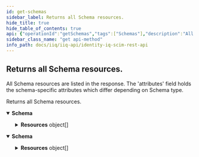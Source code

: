 ```yaml
---
id: get-schemas
sidebar_label: Returns all Schema resources.
hide_title: true
hide_table_of_contents: true
api: {"operationId":"getSchemas","tags":["Schemas"],"description":"All Schema resources are listed in the response. The 'attributes' field holds the schema-specific attributes which differ depending on Schema type.","responses":{"200":{"description":"Returns all Schema resources.","content":{"application/json":{"schema":{"properties":{"totalResults":{"description":"Number of Schemas returned.","type":"integer","example":18},"schemas":{"description":"The Schema type used for this response.","type":"array","items":{"type":"string"},"example":["urn:ietf:params:scim:api:messages:2.0:ListResponse"]},"Resources":{"type":"array","items":{"type":"object","properties":{"id":{"description":"The id of the Schema. The id is the SCIM URN of the Schema.","type":"string","example":"urn:ietf:params:scim:schemas:sailpoint:1.0:User"},"name":{"description":"Name of the Schema.","type":"string","example":"User"},"description":{"description":"Description of the Schema.","type":"string","example":"Schema for a SCIM User."},"attributes":{"description":"Attributes used to describe this Schema.","type":"array","items":{"properties":{"uniqueness":{"description":"Determines whether there can be other Schema resources with the same value for this attribute. 'none' means there is no concern for uniqueness, 'server' means the uniqueness of this attribute should be guaranteed for this type of resource, and 'global' means the uniqueness should be guaranteed across all resources.","type":"string","example":"none"},"name":{"description":"Name of the attribute.","type":"string","example":"displayName"},"description":{"description":"Description of the attribute.","type":"string","example":"Display name of the User."},"mutability":{"description":"Indicates the ability to change this attribute. Possible values are 'readOnly', 'readWrite', and 'writeOnly'.","type":"string","example":"readOnly"},"type":{"description":"Defined as 'simple' or 'complex', where simple indicates attribute values stored as strings, integers, etc., and complex indicates object-based values.","type":"string","example":"string"},"multiValued":{"description":"Describes whether this attribute is allowed multiple values.","type":"boolean","example":false},"caseExact":{"description":"True if attribute value is case-sensitive; false otherwise.","type":"boolean","example":false},"returned":{"description":"Dictates whether the attribute should be returned in a SCIM response body. Can be 'always', 'default', 'request', or 'never'.","type":"string","example":"default"},"required":{"description":"True if this attribute is required for this Schema; false otherwise.","type":"boolean","example":false},"canonicalValues":{"description":"List of canonical values that could be used to supplement attribute.","type":"array","items":{"type":"string"},"example":["httpbasic","httpdigest","oauth"]},"subAttributes":{"description":"Only required if 'complex' is specified for 'type'. If this attribute is of 'complex' type, an array of objects can be stored in 'subAttributes' with attributes relevant to the respective Schema.","type":"array","items":{"additionalProperties":{"anyOf":[{"type":"object"}]}}}}}},"meta":{"description":"Metadata of the Schema.","type":"object","properties":{"location":{"description":"The location of the Schema.","type":"string","example":"http://localhost:8080/iiq/scim/v2/Schemas/7f0123417e941b00007f9db3702906cb"},"version":{"description":"The version of the Schema.","type":"string","example":"W\"1647617443639\""},"resourceType":{"description":"The SCIM resource type.","type":"string","example":"Schema"}}},"schemas":{"description":"The schema for the Schema resource.","type":"array","items":{"type":"string"},"example":["urn:ietf:params:scim:schemas:core:2.0:Schema"]}}}}}}},"application/scim+json":{"schema":{"properties":{"totalResults":{"description":"Number of Schemas returned.","type":"integer","example":18},"schemas":{"description":"The Schema type used for this response.","type":"array","items":{"type":"string"},"example":["urn:ietf:params:scim:api:messages:2.0:ListResponse"]},"Resources":{"type":"array","items":{"type":"object","properties":{"id":{"description":"The id of the Schema. The id is the SCIM URN of the Schema.","type":"string","example":"urn:ietf:params:scim:schemas:sailpoint:1.0:User"},"name":{"description":"Name of the Schema.","type":"string","example":"User"},"description":{"description":"Description of the Schema.","type":"string","example":"Schema for a SCIM User."},"attributes":{"description":"Attributes used to describe this Schema.","type":"array","items":{"properties":{"uniqueness":{"description":"Determines whether there can be other Schema resources with the same value for this attribute. 'none' means there is no concern for uniqueness, 'server' means the uniqueness of this attribute should be guaranteed for this type of resource, and 'global' means the uniqueness should be guaranteed across all resources.","type":"string","example":"none"},"name":{"description":"Name of the attribute.","type":"string","example":"displayName"},"description":{"description":"Description of the attribute.","type":"string","example":"Display name of the User."},"mutability":{"description":"Indicates the ability to change this attribute. Possible values are 'readOnly', 'readWrite', and 'writeOnly'.","type":"string","example":"readOnly"},"type":{"description":"Defined as 'simple' or 'complex', where simple indicates attribute values stored as strings, integers, etc., and complex indicates object-based values.","type":"string","example":"string"},"multiValued":{"description":"Describes whether this attribute is allowed multiple values.","type":"boolean","example":false},"caseExact":{"description":"True if attribute value is case-sensitive; false otherwise.","type":"boolean","example":false},"returned":{"description":"Dictates whether the attribute should be returned in a SCIM response body. Can be 'always', 'default', 'request', or 'never'.","type":"string","example":"default"},"required":{"description":"True if this attribute is required for this Schema; false otherwise.","type":"boolean","example":false},"canonicalValues":{"description":"List of canonical values that could be used to supplement attribute.","type":"array","items":{"type":"string"},"example":["httpbasic","httpdigest","oauth"]},"subAttributes":{"description":"Only required if 'complex' is specified for 'type'. If this attribute is of 'complex' type, an array of objects can be stored in 'subAttributes' with attributes relevant to the respective Schema.","type":"array","items":{"additionalProperties":{"anyOf":[{"type":"object"}]}}}}}},"meta":{"description":"Metadata of the Schema.","type":"object","properties":{"location":{"description":"The location of the Schema.","type":"string","example":"http://localhost:8080/iiq/scim/v2/Schemas/7f0123417e941b00007f9db3702906cb"},"version":{"description":"The version of the Schema.","type":"string","example":"W\"1647617443639\""},"resourceType":{"description":"The SCIM resource type.","type":"string","example":"Schema"}}},"schemas":{"description":"The schema for the Schema resource.","type":"array","items":{"type":"string"},"example":["urn:ietf:params:scim:schemas:core:2.0:Schema"]}}}}}}}}}},"method":"get","path":"/Schemas","servers":[{"url":"http://localhost:8080/identityiq/scim/v2","description":"IdentityIQ SCIM server basepath and path to API."}],"security":[{"basicAuth":[]}],"securitySchemes":{"basicAuth":{"type":"http","scheme":"basic"}},"info":{"description":"IdentityIQ REST Endpoint Interface Documentation for SCIM\n\n# Authentication\n\n<!-- ReDoc-Inject: <security-definitions> -->","version":"8.3","title":"IdentityIQ SCIM REST API"},"postman":{"name":"Returns all Schema resources.","description":{"content":"All Schema resources are listed in the response. The 'attributes' field holds the schema-specific attributes which differ depending on Schema type.","type":"text/plain"},"url":{"path":["Schemas"],"host":["{{baseUrl}}"],"query":[],"variable":[]},"header":[{"key":"Accept","value":"application/json"}],"method":"GET"}}
sidebar_class_name: "get api-method"
info_path: docs/iiq/iiq-api/identity-iq-scim-rest-api
---
```



## Returns all Schema resources.



All Schema resources are listed in the response. The &#39;attributes&#39; field holds the schema-specific attributes which differ depending on Schema type.

<div><ApiTabs><TabItem label={"200"} value={"200"}><div>

Returns all Schema resources.

</div><div><MimeTabs groupId={"mime-type"}><TabItem label={"application/json"} value={"application/json"}><SchemaTabs groupId={"schema-tabs"}><TabItem label={"Schema"} value={"Schema"}><details style={{}} data-collapsed={false} open={true}><summary style={{"textAlign":"left"}}><strong>Schema</strong></summary><div style={{"textAlign":"left","marginLeft":"1rem"}}></div><ul style={{"marginLeft":"1rem"}}><SchemaItem collapsible={false} name={"totalResults"} required={false} schemaDescription={"Number of Schemas returned."} schemaName={"integer"} qualifierMessage={undefined} defaultValue={undefined}></SchemaItem><SchemaItem collapsible={false} name={"schemas"} required={false} schemaDescription={"The Schema type used for this response."} schemaName={"string[]"} qualifierMessage={undefined} defaultValue={undefined}></SchemaItem><SchemaItem collapsible={true} className={"schemaItem"}><details style={{}}><summary style={{}}><strong>Resources</strong><span style={{"opacity":"0.6"}}> object[]</span></summary><div style={{"marginLeft":"1rem"}}><SchemaItem collapsible={false} name={"id"} required={false} schemaDescription={"The id of the Schema. The id is the SCIM URN of the Schema."} schemaName={"string"} qualifierMessage={undefined} defaultValue={undefined}></SchemaItem><SchemaItem collapsible={false} name={"name"} required={false} schemaDescription={"Name of the Schema."} schemaName={"string"} qualifierMessage={undefined} defaultValue={undefined}></SchemaItem><SchemaItem collapsible={false} name={"description"} required={false} schemaDescription={"Description of the Schema."} schemaName={"string"} qualifierMessage={undefined} defaultValue={undefined}></SchemaItem><SchemaItem collapsible={true} className={"schemaItem"}><details style={{}}><summary style={{}}><strong>attributes</strong><span style={{"opacity":"0.6"}}> undefined[]</span></summary><div style={{"marginLeft":"1rem"}}><div style={{"marginTop":".5rem","marginBottom":".5rem"}}>

Attributes used to describe this Schema.

</div><SchemaItem collapsible={false} name={"uniqueness"} required={false} schemaDescription={"Determines whether there can be other Schema resources with the same value for this attribute. 'none' means there is no concern for uniqueness, 'server' means the uniqueness of this attribute should be guaranteed for this type of resource, and 'global' means the uniqueness should be guaranteed across all resources."} schemaName={"string"} qualifierMessage={undefined} defaultValue={undefined}></SchemaItem><SchemaItem collapsible={false} name={"name"} required={false} schemaDescription={"Name of the attribute."} schemaName={"string"} qualifierMessage={undefined} defaultValue={undefined}></SchemaItem><SchemaItem collapsible={false} name={"description"} required={false} schemaDescription={"Description of the attribute."} schemaName={"string"} qualifierMessage={undefined} defaultValue={undefined}></SchemaItem><SchemaItem collapsible={false} name={"mutability"} required={false} schemaDescription={"Indicates the ability to change this attribute. Possible values are 'readOnly', 'readWrite', and 'writeOnly'."} schemaName={"string"} qualifierMessage={undefined} defaultValue={undefined}></SchemaItem><SchemaItem collapsible={false} name={"type"} required={false} schemaDescription={"Defined as 'simple' or 'complex', where simple indicates attribute values stored as strings, integers, etc., and complex indicates object-based values."} schemaName={"string"} qualifierMessage={undefined} defaultValue={undefined}></SchemaItem><SchemaItem collapsible={false} name={"multiValued"} required={false} schemaDescription={"Describes whether this attribute is allowed multiple values."} schemaName={"boolean"} qualifierMessage={undefined} defaultValue={undefined}></SchemaItem><SchemaItem collapsible={false} name={"caseExact"} required={false} schemaDescription={"True if attribute value is case-sensitive; false otherwise."} schemaName={"boolean"} qualifierMessage={undefined} defaultValue={undefined}></SchemaItem><SchemaItem collapsible={false} name={"returned"} required={false} schemaDescription={"Dictates whether the attribute should be returned in a SCIM response body. Can be 'always', 'default', 'request', or 'never'."} schemaName={"string"} qualifierMessage={undefined} defaultValue={undefined}></SchemaItem><SchemaItem collapsible={false} name={"required"} required={false} schemaDescription={"True if this attribute is required for this Schema; false otherwise."} schemaName={"boolean"} qualifierMessage={undefined} defaultValue={undefined}></SchemaItem><SchemaItem collapsible={false} name={"canonicalValues"} required={false} schemaDescription={"List of canonical values that could be used to supplement attribute."} schemaName={"string[]"} qualifierMessage={undefined} defaultValue={undefined}></SchemaItem><SchemaItem collapsible={false} name={"subAttributes"} required={false} schemaDescription={"Only required if 'complex' is specified for 'type'. If this attribute is of 'complex' type, an array of objects can be stored in 'subAttributes' with attributes relevant to the respective Schema."} schemaName={"undefined[]"} qualifierMessage={undefined} defaultValue={undefined}></SchemaItem></div></details></SchemaItem><SchemaItem collapsible={true} className={"schemaItem"}><details style={{}}><summary style={{}}><strong>meta</strong><span style={{"opacity":"0.6"}}> object</span></summary><div style={{"marginLeft":"1rem"}}><div style={{"marginTop":".5rem","marginBottom":".5rem"}}>

Metadata of the Schema.

</div><SchemaItem collapsible={false} name={"location"} required={false} schemaDescription={"The location of the Schema."} schemaName={"string"} qualifierMessage={undefined} defaultValue={undefined}></SchemaItem><SchemaItem collapsible={false} name={"version"} required={false} schemaDescription={"The version of the Schema."} schemaName={"string"} qualifierMessage={undefined} defaultValue={undefined}></SchemaItem><SchemaItem collapsible={false} name={"resourceType"} required={false} schemaDescription={"The SCIM resource type."} schemaName={"string"} qualifierMessage={undefined} defaultValue={undefined}></SchemaItem></div></details></SchemaItem><SchemaItem collapsible={false} name={"schemas"} required={false} schemaDescription={"The schema for the Schema resource."} schemaName={"string[]"} qualifierMessage={undefined} defaultValue={undefined}></SchemaItem></div></details></SchemaItem></ul></details></TabItem></SchemaTabs></TabItem><TabItem label={"application/scim+json"} value={"application/scim+json"}><SchemaTabs groupId={"schema-tabs"}><TabItem label={"Schema"} value={"Schema"}><details style={{}} data-collapsed={false} open={true}><summary style={{"textAlign":"left"}}><strong>Schema</strong></summary><div style={{"textAlign":"left","marginLeft":"1rem"}}></div><ul style={{"marginLeft":"1rem"}}><SchemaItem collapsible={false} name={"totalResults"} required={false} schemaDescription={"Number of Schemas returned."} schemaName={"integer"} qualifierMessage={undefined} defaultValue={undefined}></SchemaItem><SchemaItem collapsible={false} name={"schemas"} required={false} schemaDescription={"The Schema type used for this response."} schemaName={"string[]"} qualifierMessage={undefined} defaultValue={undefined}></SchemaItem><SchemaItem collapsible={true} className={"schemaItem"}><details style={{}}><summary style={{}}><strong>Resources</strong><span style={{"opacity":"0.6"}}> object[]</span></summary><div style={{"marginLeft":"1rem"}}><SchemaItem collapsible={false} name={"id"} required={false} schemaDescription={"The id of the Schema. The id is the SCIM URN of the Schema."} schemaName={"string"} qualifierMessage={undefined} defaultValue={undefined}></SchemaItem><SchemaItem collapsible={false} name={"name"} required={false} schemaDescription={"Name of the Schema."} schemaName={"string"} qualifierMessage={undefined} defaultValue={undefined}></SchemaItem><SchemaItem collapsible={false} name={"description"} required={false} schemaDescription={"Description of the Schema."} schemaName={"string"} qualifierMessage={undefined} defaultValue={undefined}></SchemaItem><SchemaItem collapsible={true} className={"schemaItem"}><details style={{}}><summary style={{}}><strong>attributes</strong><span style={{"opacity":"0.6"}}> undefined[]</span></summary><div style={{"marginLeft":"1rem"}}><div style={{"marginTop":".5rem","marginBottom":".5rem"}}>

Attributes used to describe this Schema.

</div><SchemaItem collapsible={false} name={"uniqueness"} required={false} schemaDescription={"Determines whether there can be other Schema resources with the same value for this attribute. 'none' means there is no concern for uniqueness, 'server' means the uniqueness of this attribute should be guaranteed for this type of resource, and 'global' means the uniqueness should be guaranteed across all resources."} schemaName={"string"} qualifierMessage={undefined} defaultValue={undefined}></SchemaItem><SchemaItem collapsible={false} name={"name"} required={false} schemaDescription={"Name of the attribute."} schemaName={"string"} qualifierMessage={undefined} defaultValue={undefined}></SchemaItem><SchemaItem collapsible={false} name={"description"} required={false} schemaDescription={"Description of the attribute."} schemaName={"string"} qualifierMessage={undefined} defaultValue={undefined}></SchemaItem><SchemaItem collapsible={false} name={"mutability"} required={false} schemaDescription={"Indicates the ability to change this attribute. Possible values are 'readOnly', 'readWrite', and 'writeOnly'."} schemaName={"string"} qualifierMessage={undefined} defaultValue={undefined}></SchemaItem><SchemaItem collapsible={false} name={"type"} required={false} schemaDescription={"Defined as 'simple' or 'complex', where simple indicates attribute values stored as strings, integers, etc., and complex indicates object-based values."} schemaName={"string"} qualifierMessage={undefined} defaultValue={undefined}></SchemaItem><SchemaItem collapsible={false} name={"multiValued"} required={false} schemaDescription={"Describes whether this attribute is allowed multiple values."} schemaName={"boolean"} qualifierMessage={undefined} defaultValue={undefined}></SchemaItem><SchemaItem collapsible={false} name={"caseExact"} required={false} schemaDescription={"True if attribute value is case-sensitive; false otherwise."} schemaName={"boolean"} qualifierMessage={undefined} defaultValue={undefined}></SchemaItem><SchemaItem collapsible={false} name={"returned"} required={false} schemaDescription={"Dictates whether the attribute should be returned in a SCIM response body. Can be 'always', 'default', 'request', or 'never'."} schemaName={"string"} qualifierMessage={undefined} defaultValue={undefined}></SchemaItem><SchemaItem collapsible={false} name={"required"} required={false} schemaDescription={"True if this attribute is required for this Schema; false otherwise."} schemaName={"boolean"} qualifierMessage={undefined} defaultValue={undefined}></SchemaItem><SchemaItem collapsible={false} name={"canonicalValues"} required={false} schemaDescription={"List of canonical values that could be used to supplement attribute."} schemaName={"string[]"} qualifierMessage={undefined} defaultValue={undefined}></SchemaItem><SchemaItem collapsible={false} name={"subAttributes"} required={false} schemaDescription={"Only required if 'complex' is specified for 'type'. If this attribute is of 'complex' type, an array of objects can be stored in 'subAttributes' with attributes relevant to the respective Schema."} schemaName={"undefined[]"} qualifierMessage={undefined} defaultValue={undefined}></SchemaItem></div></details></SchemaItem><SchemaItem collapsible={true} className={"schemaItem"}><details style={{}}><summary style={{}}><strong>meta</strong><span style={{"opacity":"0.6"}}> object</span></summary><div style={{"marginLeft":"1rem"}}><div style={{"marginTop":".5rem","marginBottom":".5rem"}}>

Metadata of the Schema.

</div><SchemaItem collapsible={false} name={"location"} required={false} schemaDescription={"The location of the Schema."} schemaName={"string"} qualifierMessage={undefined} defaultValue={undefined}></SchemaItem><SchemaItem collapsible={false} name={"version"} required={false} schemaDescription={"The version of the Schema."} schemaName={"string"} qualifierMessage={undefined} defaultValue={undefined}></SchemaItem><SchemaItem collapsible={false} name={"resourceType"} required={false} schemaDescription={"The SCIM resource type."} schemaName={"string"} qualifierMessage={undefined} defaultValue={undefined}></SchemaItem></div></details></SchemaItem><SchemaItem collapsible={false} name={"schemas"} required={false} schemaDescription={"The schema for the Schema resource."} schemaName={"string[]"} qualifierMessage={undefined} defaultValue={undefined}></SchemaItem></div></details></SchemaItem></ul></details></TabItem></SchemaTabs></TabItem></MimeTabs></div></TabItem></ApiTabs></div>
      
